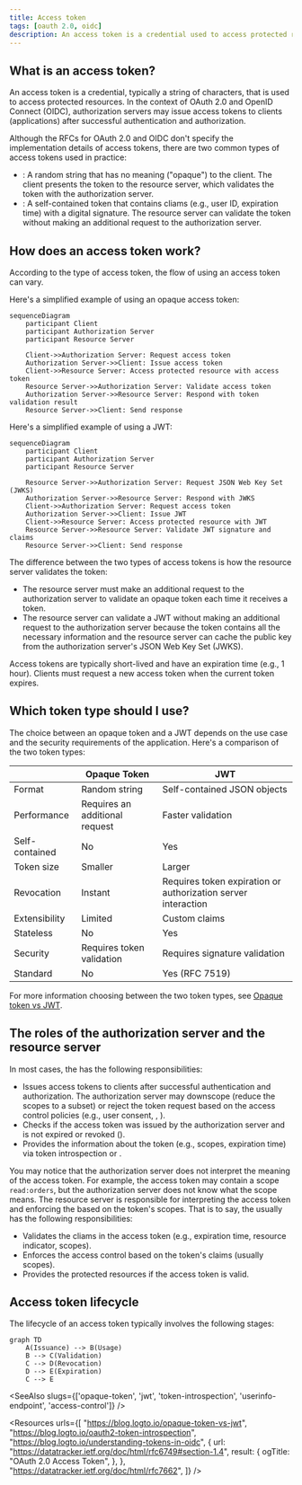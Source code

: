```yaml
---
title: Access token
tags: [oauth 2.0, oidc]
description: An access token is a credential used to access protected resources on behalf of an identity (e.g., user or service). It is a bearer token that grants access to resources based on the token's scopes (permissions).
---
```


## What is an access token?

An access token is a credential, typically a string of characters, that is used to access protected resources. In the context of OAuth 2.0 and OpenID Connect (OIDC), <Ref slug="authorization-server">authorization servers</Ref> may issue access tokens to clients (applications) after successful authentication and authorization.

Although the RFCs for OAuth 2.0 and OIDC don't specify the implementation details of access tokens, there are two common types of access tokens used in practice:

- <Ref slug="opaque-token" />: A random string that has no meaning ("opaque") to the client. The client presents the token to the resource server, which validates the token with the authorization server.
- <Ref slug="jwt" />: A self-contained token that contains <Ref slug="claim">cliams</Ref> (e.g., user ID, expiration time) with a digital signature. The resource server can validate the token without making an additional request to the authorization server.

## How does an access token work?

According to the type of access token, the flow of using an access token can vary.

Here's a simplified example of using an opaque access token:

```mermaid
sequenceDiagram
    participant Client
    participant Authorization Server
    participant Resource Server

    Client->>Authorization Server: Request access token
    Authorization Server->>Client: Issue access token
    Client->>Resource Server: Access protected resource with access token
    Resource Server->>Authorization Server: Validate access token
    Authorization Server->>Resource Server: Respond with token validation result
    Resource Server->>Client: Send response
```

Here's a simplified example of using a JWT:

```mermaid
sequenceDiagram
    participant Client
    participant Authorization Server
    participant Resource Server

    Resource Server->>Authorization Server: Request JSON Web Key Set (JWKS)
    Authorization Server->>Resource Server: Respond with JWKS
    Client->>Authorization Server: Request access token
    Authorization Server->>Client: Issue JWT
    Client->>Resource Server: Access protected resource with JWT
    Resource Server->>Resource Server: Validate JWT signature and claims
    Resource Server->>Client: Send response
```

The difference between the two types of access tokens is how the resource server validates the token:

- The resource server must make an additional request to the authorization server to validate an opaque token each time it receives a token.
- The resource server can validate a JWT without making an additional request to the authorization server because the token contains all the necessary information and the resource server can cache the public key from the authorization server's JSON Web Key Set (JWKS).

Access tokens are typically short-lived and have an expiration time (e.g., 1 hour). Clients must request a new access token when the current token expires.

## Which token type should I use?

The choice between an opaque token and a JWT depends on the use case and the security requirements of the application. Here's a comparison of the two token types:

|                | Opaque Token                   | JWT                                                           |
|----------------|--------------------------------|---------------------------------------------------------------|
| Format         | Random string                  | Self-contained JSON objects                                   |
| Performance    | Requires an additional request | Faster validation                                             |
| Self-contained | No                             | Yes                                                           |
| Token size     | Smaller                        | Larger                                                        |
| Revocation     | Instant                        | Requires token expiration or authorization server interaction |
| Extensibility  | Limited                        | Custom claims                                                 |
| Stateless      | No                             | Yes                                                           |
| Security       | Requires token validation      | Requires signature validation                                 |
| Standard       | No                             | Yes (RFC 7519)                                                |

For more information choosing between the two token types, see [Opaque token vs JWT](https://blog.logto.io/opaque-token-vs-jwt).

## The roles of the authorization server and the resource server

In most cases, the <Ref slug="authorization-server" /> has the following responsibilities:

- Issues access tokens to clients after successful authentication and authorization. The authorization server may downscope (reduce the scopes to a subset) or reject the token request based on the access control policies (e.g., user consent, <Ref slug="rbac" />, <Ref slug="abac" />).
- Checks if the access token was issued by the authorization server and is not expired or revoked (<Ref slug="token-introspection" />).
- Provides the information about the token (e.g., scopes, expiration time) via token introspection or <Ref slug="userinfo-endpoint" />.

You may notice that the authorization server does not interpret the meaning of the access token. For example, the access token may contain a scope `read:orders`, but the authorization server does not know what the scope means. The resource server is responsible for interpreting the access token and enforcing the <Ref slug="access-control" /> based on the token's scopes. That is to say, the <Ref slug="resource-server" /> usually has the following responsibilities:

- Validates the <Ref slug="claim">cliams</Ref> in the access token (e.g., expiration time, resource indicator, scopes).
- Enforces the access control based on the token's claims (usually scopes).
- Provides the protected resources if the access token is valid.

## Access token lifecycle

The lifecycle of an access token typically involves the following stages:

```mermaid
graph TD
    A(Issuance) --> B(Usage)
    B --> C(Validation)
    C --> D(Revocation)
    D --> E(Expiration)
    C --> E
```

<SeeAlso slugs={['opaque-token', 'jwt', 'token-introspection', 'userinfo-endpoint', 'access-control']} />

<Resources
  urls={[
    "https://blog.logto.io/opaque-token-vs-jwt",
    "https://blog.logto.io/oauth2-token-introspection",
    "https://blog.logto.io/understanding-tokens-in-oidc",
    {
      url: "https://datatracker.ietf.org/doc/html/rfc6749#section-1.4",
      result: {
        ogTitle: "OAuth 2.0 Access Token",
      },
    },
    "https://datatracker.ietf.org/doc/html/rfc7662",
  ]}
/>
